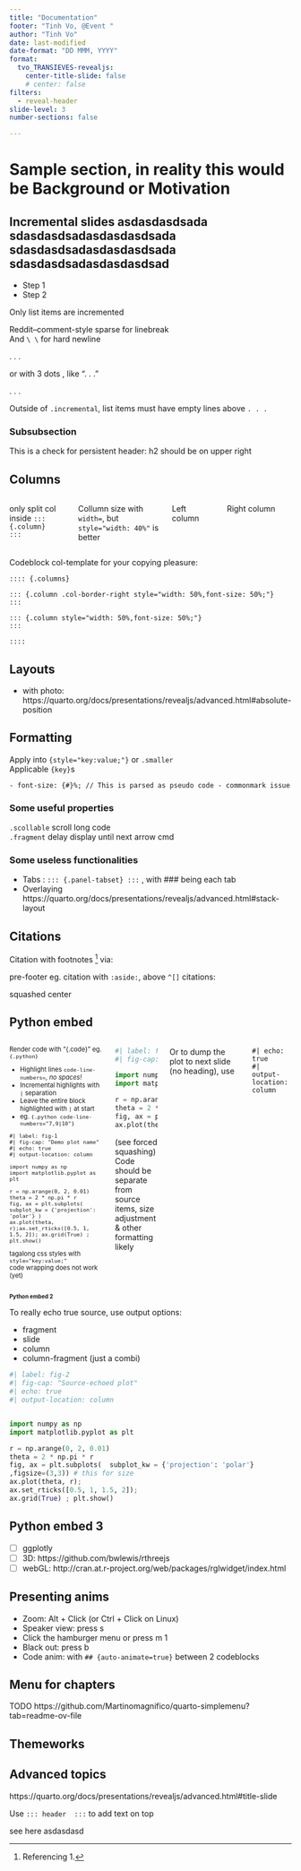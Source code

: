 ```yaml
---
title: "Documentation"
footer: "Tinh Vo, @Event "
author: "Tinh Vo"
date: last-modified
date-format: "DD MMM, YYYY"
format: 
  tvo_TRANSIEVES-revealjs:
    center-title-slide: false
    # center: false
filters: 
  - reveal-header
slide-level: 3
number-sections: false

---
```


# Sample section, in reality this would be Background or Motivation

## Incremental slides asdasdasdsada sdasdasdsadasdasdasdsada sdasdasdsadasdasdasdsada sdasdasdsadasdasdasdsad

::: {.incremental}
- Step 1
- Step 2
:::
Only list items are incremented

Reddit--comment-style sparse for linebreak  
And `\ \ ` for hard newline


. . .

or with 3 dots , like ". . ."


. . . 

Outside of `.incremental`, list items must have empty lines above `. . .  `

### Subsubsection

This is a check for persistent header: h2 should be on upper right


## Columns
:::: {.columns}

only split col inside `::: {.column}   :::` 

Collumn size with `width=`, but `style="width: 40%"` is better

::: {.column  width="40%"}
Left column
:::

::: {.column width="60%"}
Right column
:::

::::

Codeblock col-template for your copying pleasure:
```
:::: {.columns}

::: {.column .col-border-right style="width: 50%,font-size: 50%;"}
:::

::: {.column style="width: 50%,font-size: 50%;"}
:::

::::
``` 

## Layouts

<!-- TODO  -->
- with photo: https://quarto.org/docs/presentations/revealjs/advanced.html#absolute-position

## Formatting 

Apply into `{style="key:value;"}` or `.smaller`  
Applicable `{key}`s    

    - font-size: {#}%; // This is parsed as pseudo code - commonmark issue



::: {.panel-tabset}

### Some useful properties
`.scollable` scroll long code  
`.fragment` delay display until next arrow cmd

### Some useless functionalities

- Tabs : `::: {.panel-tabset} :::` , with ### being each tab
- Overlaying https://quarto.org/docs/presentations/revealjs/advanced.html#stack-layout
:::



## Citations 
Citation with footnotes ^[Referencing 1.] via:  

::: aside
pre-footer eg. citation with `:aside:`, above `^[]` citations:
:::

<!-- TODO --> squashed center 

## Python embed
:::: {.columns}

::: {.column width="60%" style="font-size: 80%;"}
::: {.incremental}
Render code with "{.code}" eg. `{.python}`

- Highlight lines `code-line-numbers=`, *no spaces!*
- Incremental highlights with `|` separation
- Leave the entire block highlighted with `|` at start
- eg. `{.python code-line-numbers="7,9|10"}`

```.python
#| label: fig-1
#| fig-cap: "Demo plot name"
#| echo: true
#| output-location: column

import numpy as np
import matplotlib.pyplot as plt

r = np.arange(0, 2, 0.01)
theta = 2 * np.pi * r
fig, ax = plt.subplots(  subplot_kw = {'projection': 'polar'} )
ax.plot(theta, r);ax.set_rticks([0.5, 1, 1.5, 2]); ax.grid(True) ; plt.show()
```
tagalong css styles with `style="key:value;"`  
code wrapping does not work (yet)


:::

:::

::: {.column style="width: 40%; " }
```python
#| label: fig-1
#| fig-cap: "Demo plot name"

import numpy as np
import matplotlib.pyplot as plt

r = np.arange(0, 2, 0.01)
theta = 2 * np.pi * r
fig, ax = plt.subplots(  subplot_kw = {'projection': 'polar'} )
ax.plot(theta, r);ax.set_rticks([0.5, 1, 1.5, 2]); ax.grid(True) ; plt.show()
```
(see forced squashing)
Code should be separate from source items, size adjustment & other formatting likely


:::
Or to dump the plot to next slide (no heading), use 
```
#| echo: true
#| output-location: column
```
::::



## Python embed 2 {style="font-size: 0.7em;"}

To really echo true source,  use output options:

- fragment
- slide
- column
- column-fragment (just  a combi)


```python
#| label: fig-2
#| fig-cap: "Source-echoed plot"
#| echo: true
#| output-location: column


import numpy as np
import matplotlib.pyplot as plt

r = np.arange(0, 2, 0.01)
theta = 2 * np.pi * r
fig, ax = plt.subplots(  subplot_kw = {'projection': 'polar'} 
,figsize=(3,3)) # this for size 
ax.plot(theta, r);
ax.set_rticks([0.5, 1, 1.5, 2]); 
ax.grid(True) ; plt.show()
```

## Python embed 3
<!-- TODO -->
- [ ] ggplotly
- [ ] 3D: https://github.com/bwlewis/rthreejs
- [ ] webGL: http://cran.at.r-project.org/web/packages/rglwidget/index.html

## Presenting anims
- Zoom: Alt + Click (or Ctrl + Click on Linux)
- Speaker view: press s
- Click the hamburger menu or press m 1
- Black out: press b
- Code anim: with `## {auto-animate=true}` between 2 codeblocks

## Menu for chapters
TODO https://github.com/Martinomagnifico/quarto-simplemenu?tab=readme-ov-file

## Themeworks 

## Advanced topics
<!-- TODO -->
https://quarto.org/docs/presentations/revealjs/advanced.html#title-slide



Use `::: header  :::` to add text on top 

::: header

see here asdasdasd
:::